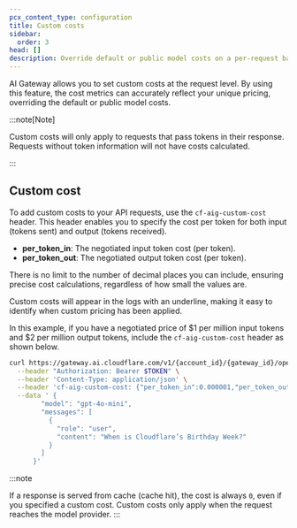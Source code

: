 ```yaml
---
pcx_content_type: configuration
title: Custom costs
sidebar:
  order: 3
head: []
description: Override default or public model costs on a per-request basis.
---
```



AI Gateway allows you to set custom costs at the request level. By using this feature, the cost metrics can accurately reflect your unique pricing, overriding the default or public model costs.

:::note[Note]

Custom costs will only apply to requests that pass tokens in their response. Requests without token information will not have costs calculated.

:::

## Custom cost

To add custom costs to your API requests, use the `cf-aig-custom-cost` header. This header enables you to specify the cost per token for both input (tokens sent) and output (tokens received).

- **per_token_in**: The negotiated input token cost (per token).
- **per_token_out**: The negotiated output token cost (per token).

There is no limit to the number of decimal places you can include, ensuring precise cost calculations, regardless of how small the values are.

Custom costs will appear in the logs with an underline, making it easy to identify when custom pricing has been applied.

In this example, if you have a negotiated price of $1 per million input tokens and $2 per million output tokens, include the `cf-aig-custom-cost` header as shown below.

```bash title="Request with custom cost"
curl https://gateway.ai.cloudflare.com/v1/{account_id}/{gateway_id}/openai/chat/completions \
  --header "Authorization: Bearer $TOKEN" \
  --header 'Content-Type: application/json' \
  --header 'cf-aig-custom-cost: {"per_token_in":0.000001,"per_token_out":0.000002}' \
  --data ' {
        "model": "gpt-4o-mini",
        "messages": [
          {
            "role": "user",
            "content": "When is Cloudflare’s Birthday Week?"
          }
        ]
      }'
```

:::note

If a response is served from cache (cache hit), the cost is always `0`, even if you specified a custom cost. Custom costs only apply when the request reaches the model provider.
:::
